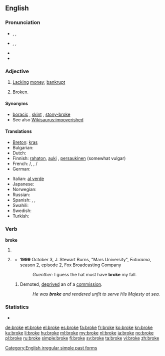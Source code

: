 ==English==

===Pronunciation===
* {{a|RP}} {{enPR|brōk}}, {{IPA|/brəʊk/}}, {{X-SAMPA|/br@Uk/}}
* {{a|GenAm}} {{enPR|brōk}}, {{IPA|/broʊk/}}, {{X-SAMPA|/broUk/}}
* {{audio|en-us-broke.ogg|Audio (US)}}
* {{rhymes|əʊk}}

===Adjective===
{{en-adj}}

# {{context|informal}} [[lack|Lacking]] [[money]]; [[bankrupt]]
# {{context|informal}} [[broken|Broken]].

====Synonyms====
* [[boracic]] {{qualifier|UK rhyming slang}}, [[skint]] {{qualifier|UK slang}}, [[stony-broke]] {{qualifier|UK slang'}}
* See also [[Wikisaurus:impoverished]]

====Translations====
{{trans-top|lacking money; bankrupt}}
* [[Breton]]: [[kras]]
* Bulgarian: {{t+|bg|разорен|m}}
* Dutch: {{t+|nl|blut}}
* Finnish: [[rahaton]], [[auki]] {{qualifier|slang}}, [[persaukinen]] (somewhat vulgar)
* French: {{t+|fr|fauché}}/{{t+|fr|fauchée}}, {{t+|fr|à sec}} {{qualifier|invariable}},  {{qualifier|formally}} {{t+|fr|désargenté}}/{{t+|fr|désargentée}}
* German: {{t+|de|pleite}}
{{trans-mid}}
* Italian: [[al verde]] {{qualifier|invariable}}
* Japanese: {{t-|ja|すっからかん|tr=sukkarakan|sc=Jpan}}
* Norwegian: {{t+|no|blakk}}
* Russian: {{t-|ru|разорившийся}}
* Spanish: {{t+|es|pelado}},  {{t-|es|sin un duro}},  {{t-|es|sin un peso}}
* Swahili: {{t+|sw|msoto}}
* Swedish: {{t+|sv|pank}}
* Turkish: {{t+|tr|meteliksiz}}
{{trans-bottom}}

===Verb===
'''broke'''

# {{simple past of|break}}
# {{context|archaic|or|poetic}} {{past participle of|break}}
#* '''1999''' October 3, J. Stewart Burns, "Mars University", ''Futurama'', season 2, episode 2, Fox Broadcasting Company
#*: ''Guenther:'' I guess the hat must have '''broke''' my fall.
## {{context|nautical}} Demoted, [[deprived]] an of a [[commission]].
##: ''He was '''broke''' and rendered unfit to serve His Majesty at sea.''

===Statistics===
* {{rank|dinner|command|etc.|771|broke|waiting|political|reading}}

[[Category:English irregular simple past forms]]

[[de:broke]]
[[et:broke]]
[[el:broke]]
[[es:broke]]
[[fa:broke]]
[[fr:broke]]
[[ko:broke]]
[[kn:broke]]
[[ku:broke]]
[[li:broke]]
[[hu:broke]]
[[ml:broke]]
[[my:broke]]
[[nl:broke]]
[[ja:broke]]
[[no:broke]]
[[pl:broke]]
[[ru:broke]]
[[simple:broke]]
[[fi:broke]]
[[sv:broke]]
[[ta:broke]]
[[vi:broke]]
[[zh:broke]]
